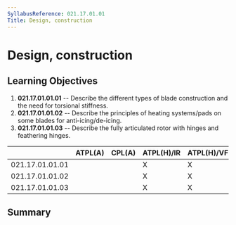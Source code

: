 ```yaml
---
SyllabusReference: 021.17.01.01
Title: Design, construction
---
```


# Design, construction

## Learning Objectives

1.  **021.17.01.01.01** -- Describe the different types of blade construction and
    the need for torsional stiffness.
2.  **021.17.01.01.02** -- Describe the principles of heating systems/pads on
    some blades for anti-icing/de-icing.
3.  **021.17.01.01.03** -- Describe the fully articulated rotor with hinges and
    feathering hinges.

|                 | ATPL(A) | CPL(A) | ATPL(H)/IR | ATPL(H)/VFR | CPL(H) | IR  | CBIR(A) |
| --------------- | ------- | ------ | ---------- | ----------- | ------ | --- | ------- |
| 021.17.01.01.01 |         |        | X          | X           | X      |     |         |
| 021.17.01.01.02 |         |        | X          | X           | X      |     |         |
| 021.17.01.01.03 |         |        | X          | X           | X      |     |         |

## Summary
